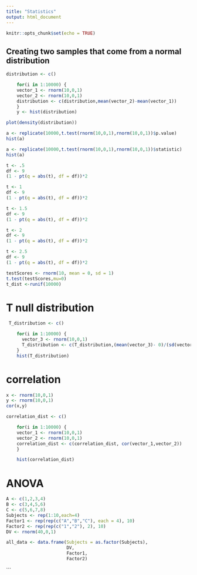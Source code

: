 ```yaml
---
title: "Statistics"
output: html_document
---
```


```r
knitr::opts_chunk$set(echo = TRUE)
```

## Creating two samples that come from a normal distribution 
```r
distribution <- c()

    for(i in 1:10000) {
    vector_1 <- rnorm(10,0,1)
    vector_2 <- rnorm(10,0,1)
    distribution <- c(distribution,mean(vector_2)-mean(vector_1))
    }
    y <- hist(distribution)
```


```r
plot(density(distribution))
```






```r
a <- replicate(10000,t.test(rnorm(10,0,1),rnorm(10,0,1))$p.value)
hist(a)
```


```r
a <- replicate(10000,t.test(rnorm(10,0,1),rnorm(10,0,1))$statistic)
hist(a)
```

```r
t <- .5
df <- 9
(1 - pt(q = abs(t), df = df))*2
```

```r
t <- 1
df <- 9
(1 - pt(q = abs(t), df = df))*2
```

```r
t <- 1.5
df <- 9
(1 - pt(q = abs(t), df = df))*2
```

```r
t <- 2
df <- 9
(1 - pt(q = abs(t), df = df))*2
```

```r
t <- 2.5
df <- 9
(1 - pt(q = abs(t), df = df))*2
```


```r
testScores <- rnorm(10, mean = 0, sd = 1)
t.test(testScores,mu=0)
t_dist <-runif(10000)

```

# T null distribution
```r
 T_distribution <- c()

    for(i in 1:10000) {
      vector_3 <- rnorm(10,0,1)
      T_distribution <- c(T_distribution,(mean(vector_3)- 0)/(sd(vector_3)/(sqrt(length(vector_3)))))
    }
    hist(T_distribution)

```


# correlation

```r
x <- rnorm(10,0,1)
y <- rnorm(10,0,1)
cor(x,y)

```
```r
correlation_dist <- c()

    for(i in 1:10000) {
    vector_1 <- rnorm(10,0,1)
    vector_2 <- rnorm(10,0,1)
    correlation_dist <- c(correlation_dist, cor(vector_1,vector_2))
    }

    hist(correlation_dist)
```

# ANOVA

```r
A <- c(1,2,3,4)
B <- c(3,4,5,6)
C <- c(5,6,7,8)
Subjects <- rep(1:10,each=4)
Factor1 <- rep(rep(c("A","B","C"), each = 4), 10)
Factor2 <- rep(rep(c("1","2"), 2), 10)
DV <- rnorm(40,0,1)

all_data <- data.frame(Subjects = as.factor(Subjects),
                       DV,
                       Factor1,
                       Factor2)
```







```

